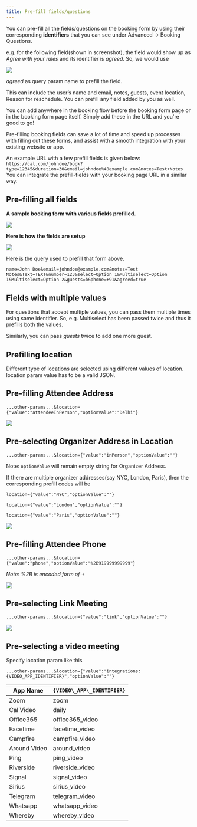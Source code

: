 ```yaml
---
title: Pre-fill fields/questions
---
```


You can pre-fill all the fields/questions on the booking form by using their corresponding **identifiers** that you can see under Advanced -> Booking Questions.

e.g. for the following field(shown in screenshot), the field would show up as *Agree with your rules* and its identifier is *agreed*. So, we would use

[![](https://downloads.intercomcdn.com/i/o/1198198797/bfc5b45f2c0ac0a6704f1a40/i1600x899-lK5qA-PWor5w_nda2mw.png?expires=1736325000&signature=000158c0966e05bb5d50ed593b6a94d04c908568625cc3d18d9a68541f449da6&req=dSEuHsh3lYZWXvMW1HO4zR%2BTJg3Fl6l4ywMHZCHu9egE5fWqiRo4u%2BWPHXxD%0AfGr0JKz%2B%2BGcs7dmJJh4%3D%0A)](https://downloads.intercomcdn.com/i/o/1198198797/bfc5b45f2c0ac0a6704f1a40/i1600x899-lK5qA-PWor5w_nda2mw.png?expires=1736325000&signature=000158c0966e05bb5d50ed593b6a94d04c908568625cc3d18d9a68541f449da6&req=dSEuHsh3lYZWXvMW1HO4zR%2BTJg3Fl6l4ywMHZCHu9egE5fWqiRo4u%2BWPHXxD%0AfGr0JKz%2B%2BGcs7dmJJh4%3D%0A)

*agreed* as query param name to prefill the field.

This can include the user’s name and email, notes, guests, event location, Reason for reschedule. You can prefill any field added by you as well.

You can add anywhere in the booking flow before the booking form page or in the booking form page itself. Simply add these in the URL and you're good to go!

Pre-filling booking fields can save a lot of time and speed up processes with filling out these forms, and assist with a smooth integration with your existing website or app.

An example URL with a few prefill fields is given below:
```https://cal.com/johndoe/book?type=12345&duration=30&email=johndoe%40example.com&notes=Test+Notes```
You can integrate the prefill-fields with your booking page URL in a similar way.

## Pre-filling all fields

**A sample booking form with various fields prefilled.**

[![](https://downloads.intercomcdn.com/i/o/1198198793/7bc4b1b4b584d4824880d5da/i1600x899--qO8QnRKDrjU_kyp2hw.png?expires=1736325000&signature=10a3362b2faab0ec78c8e2ffa1bbb1fc5f7b9dab0e15298152e335f3661ea6cd&req=dSEuHsh3lYZWWvMW1HO4za%2ByuRsspnytuNu0%2FFrf6odTakjQnLnHIsBeeJvQ%0ANsCB4u65V8zAB1DolSA%3D%0A)](https://downloads.intercomcdn.com/i/o/1198198793/7bc4b1b4b584d4824880d5da/i1600x899--qO8QnRKDrjU_kyp2hw.png?expires=1736325000&signature=10a3362b2faab0ec78c8e2ffa1bbb1fc5f7b9dab0e15298152e335f3661ea6cd&req=dSEuHsh3lYZWWvMW1HO4za%2ByuRsspnytuNu0%2FFrf6odTakjQnLnHIsBeeJvQ%0ANsCB4u65V8zAB1DolSA%3D%0A)

**Here is how the fields are setup**

[![](https://downloads.intercomcdn.com/i/o/1198198798/d0baeba0d2e0e4f3161075ec/i1600x899-0PXSUpvs2z-W_wox48k.png?expires=1736325000&signature=89f6fde016650f907ef3e033088a45ad16657821dd3941e78ed62ee264b9b714&req=dSEuHsh3lYZWUfMW1HO4zb4YAwmw7asrMlnecn80g7UbIo4WLX9UdTxHu0J3%0AQjwXhXtQ6eI%2BWusGR%2BY%3D%0A)](https://downloads.intercomcdn.com/i/o/1198198798/d0baeba0d2e0e4f3161075ec/i1600x899-0PXSUpvs2z-W_wox48k.png?expires=1736325000&signature=89f6fde016650f907ef3e033088a45ad16657821dd3941e78ed62ee264b9b714&req=dSEuHsh3lYZWUfMW1HO4zb4YAwmw7asrMlnecn80g7UbIo4WLX9UdTxHu0J3%0AQjwXhXtQ6eI%2BWusGR%2BY%3D%0A)

Here is the query used to prefill that form above.

```
name=John Doe&email=johndoe@example.com&notes=Test Notes&Text=TEXT&number=123&select=Option 1&Multiselect=Option 1&Multiselect=Option 2&guests=b&phone=+91&agreed=true
```
## Fields with multiple values

For questions that accept multiple values, you can pass them multiple times using same identifier. So, e.g. Multiselect has been passed twice and thus it prefills both the values.

Similarly, you can pass *guests* twice to add one more guest.

## Prefilling location

Different type of locations are selected using different values of location. location param value has to be a valid JSON.

## Pre-filling Attendee Address

```
...other-params...&location={"value":"attendeeInPerson","optionValue":"Delhi"}
```
[![](https://downloads.intercomcdn.com/i/o/1198198795/149eb8a19c7c9b87e9207cda/i1600x899-Ty_oorQmXnjJ_cm5ysq.png?expires=1736325000&signature=b5595771bfc49d36da0b4e67f8440a2c5c874c674c799c6d9023b1593c5fc465&req=dSEuHsh3lYZWXPMW1HO4zXIZpSF682jQ431%2F0%2B57t2z4o8aUSXcM9w0n8f8e%0Aa5feONJm%2FqwDk3Nxf5g%3D%0A)](https://downloads.intercomcdn.com/i/o/1198198795/149eb8a19c7c9b87e9207cda/i1600x899-Ty_oorQmXnjJ_cm5ysq.png?expires=1736325000&signature=b5595771bfc49d36da0b4e67f8440a2c5c874c674c799c6d9023b1593c5fc465&req=dSEuHsh3lYZWXPMW1HO4zXIZpSF682jQ431%2F0%2B57t2z4o8aUSXcM9w0n8f8e%0Aa5feONJm%2FqwDk3Nxf5g%3D%0A)

## Pre-selecting Organizer Address in Location

```
...other-params...&location={"value":"inPerson","optionValue":""}
```
Note: `optionValue` will remain empty string for Organizer Address. 

If there are multiple organizer addresses(say NYC, London, Paris), then the corresponding prefill codes will be

`location={"value":"NYC","optionValue":""}`

`location={"value":"London","optionValue":""}`

`location={"value":"Paris","optionValue":""}`

[![](https://downloads.intercomcdn.com/i/o/1198198794/4983c503a9ce5201e0c1bba8/i1600x899-AlmOt5E4diMC_nkjeb4.png?expires=1736325000&signature=4d46fb2749e119580fab04853978f7338ae1b49f7b47c27bcc0e1496745ad183&req=dSEuHsh3lYZWXfMW1HO4zfhh%2BpZqpU47epa9VDhCuWvhAe0fXXhWclcsJTld%0AHrJR7dP6os%2FtnThVdsI%3D%0A)](https://downloads.intercomcdn.com/i/o/1198198794/4983c503a9ce5201e0c1bba8/i1600x899-AlmOt5E4diMC_nkjeb4.png?expires=1736325000&signature=4d46fb2749e119580fab04853978f7338ae1b49f7b47c27bcc0e1496745ad183&req=dSEuHsh3lYZWXfMW1HO4zfhh%2BpZqpU47epa9VDhCuWvhAe0fXXhWclcsJTld%0AHrJR7dP6os%2FtnThVdsI%3D%0A)
## Pre-filling Attendee Phone

```
...other-params...&location={"value":"phone","optionValue":"%2B919999999999"}
```

*Note: %2B is encoded form of +*

[![](https://downloads.intercomcdn.com/i/o/1198198790/02943b0276723d5effc1ed0b/i1600x899-wVkiblWj8CDH_iwhwrd.png?expires=1736325000&signature=1244214d7c9fcfd16b6edc4b71a4267c3a0bf9c4ad5c91a93ee447cd65c1b3f9&req=dSEuHsh3lYZWWfMW1HO4zQf94cG%2FKVtkygk%2BlF1g7HiXVwSfutAPEbSq%2B3Jv%0A3p3Pf5Mj3PVQ%2F3avvp8%3D%0A)](https://downloads.intercomcdn.com/i/o/1198198790/02943b0276723d5effc1ed0b/i1600x899-wVkiblWj8CDH_iwhwrd.png?expires=1736325000&signature=1244214d7c9fcfd16b6edc4b71a4267c3a0bf9c4ad5c91a93ee447cd65c1b3f9&req=dSEuHsh3lYZWWfMW1HO4zQf94cG%2FKVtkygk%2BlF1g7HiXVwSfutAPEbSq%2B3Jv%0A3p3Pf5Mj3PVQ%2F3avvp8%3D%0A)

## Pre-selecting Link Meeting

```
...other-params...&location={"value":"link","optionValue":""}
```

[![](https://downloads.intercomcdn.com/i/o/1198198791/0db8619aabbf65a0fa3709fd/i1600x899-sGCDXGlvVYT4_uwhpa8.png?expires=1736325000&signature=c48817776ddbbe02a9df71b8a9e3f44fcd90c48584ead67834eb2e820f3a1bdc&req=dSEuHsh3lYZWWPMW1HO4zZBGiRHaqpAigQ%2BNxkzSzI7cRhRRKup7Hujf8NW7%0ATAW65srvCSLYe46eo%2BU%3D%0A)](https://downloads.intercomcdn.com/i/o/1198198791/0db8619aabbf65a0fa3709fd/i1600x899-sGCDXGlvVYT4_uwhpa8.png?expires=1736325000&signature=c48817776ddbbe02a9df71b8a9e3f44fcd90c48584ead67834eb2e820f3a1bdc&req=dSEuHsh3lYZWWPMW1HO4zZBGiRHaqpAigQ%2BNxkzSzI7cRhRRKup7Hujf8NW7%0ATAW65srvCSLYe46eo%2BU%3D%0A)
## Pre-selecting a video meeting

Specify location param like this

```
...other-params...&location={"value":"integrations:{VIDEO_APP_IDENTIFIER}","optionValue":""}
```

| **App Name** | **`{VIDEO\_APP\_IDENTIFIER}`** |
| --- | --- |
| Zoom | zoom |
| Cal Video | daily |
| Office365 | office365\_video |
| Facetime | facetime\_video |
| Campfire | campfire\_video |
| Around Video | around\_video |
| Ping | ping\_video |
| Riverside | riverside\_video |
| Signal | signal\_video |
| Sirius | sirius\_video |
| Telegram | telegram\_video |
| Whatsapp | whatsapp\_video |
| Whereby | whereby\_video |
